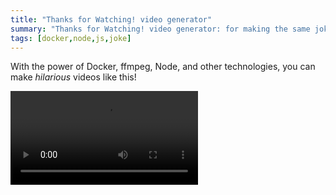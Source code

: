 ```yaml
---  
title: "Thanks for Watching! video generator"
summary: "Thanks for Watching! video generator: for making the same joke unlimited times!"
tags: [docker,node,js,joke]
---
```


With the power of Docker, ffmpeg, Node, and other technologies, you can make *hilarious* videos like this!

<Video src="/videos/thanks-for-watching.mp4"/>

To make your own:
```bash
git clone https://github.com/pmaxhogan/thanks-for-watching
cd thanks-for-watching

# build and start
docker build -t thanks-for-watching .
docker run -d --rm --publish 8000:5000 --name thanks-for-watching thanks-for-watching:latest

# generate a video (replace with your own text)
curl -G --data-urlencode "$(echo -ne 'text=Top 10 Reasons to\nLove Pineapple on Pizza')" http://localhost:8000/video --output out.mp4

# play your video
vlc out.mp4

# remove the container when you're done
docker rm --force thanks-for-watching
```
